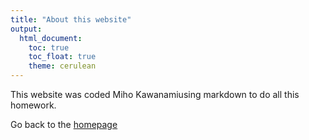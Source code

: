 ```yaml
---
title: "About this website"
output: 
  html_document:
    toc: true
    toc_float: true
    theme: cerulean
---
```


This website was coded Miho Kawanamiusing markdown to do all this homework.

Go back to the [homepage](index.html)


